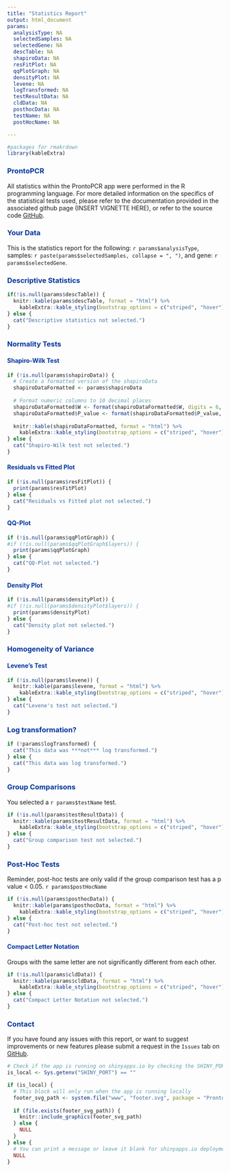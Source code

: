 ```yaml
---
title: "Statistics Report"
output: html_document
params:
  analysisType: NA
  selectedSamples: NA
  selectedGene: NA
  descTable: NA
  shapiroData: NA
  resFitPlot: NA
  qqPlotGraph: NA
  densityPlot: NA
  levene: NA
  logTransformed: NA
  testResultData: NA
  cldData: NA
  posthocData: NA
  testName: NA
  postHocName: NA

---
```



<style>
h1, h2, h3, h4, h5, h6 {
  color: #00359c;
}
</style>


```r
#packages for rmakrdown
library(kableExtra)

```

### **ProntoPCR**

All statistics within the ProntoPCR app were performed in the R programming language. For more detailed information on the specifics of the statistical tests used, please refer to the documentation provided in the associated github page (INSERT VIGNETTE HERE), or refer to the source code [GitHub](https://github.com/MarnieMaddock/ProntoPCR).


### **Your Data**

This is the statistics report for the following: `r params$analysisType`, samples: `r paste(params$selectedSamples, collapse = ", ")`, and gene: `r params$selectedGene`.

### **Descriptive Statistics**

```r
if(!is.null(params$descTable)) {
  knitr::kable(params$descTable, format = "html") %>%
    kableExtra::kable_styling(bootstrap_options = c("striped", "hover"))
} else {
  cat("Descriptive statistics not selected.")
}


```

### **Normality Tests**


#### **Shapiro-Wilk Test**
```r
if (!is.null(params$shapiroData)) {
  # Create a formatted version of the shapiroData
  shapiroDataFormatted <- params$shapiroData
  
  # Format numeric columns to 10 decimal places
  shapiroDataFormatted$W <- format(shapiroDataFormatted$W, digits = 6, nsmall = 6)
  shapiroDataFormatted$P_value <- format(shapiroDataFormatted$P_value, digits = 6, nsmall = 6)
  
  knitr::kable(shapiroDataFormatted, format = "html") %>%
    kableExtra::kable_styling(bootstrap_options = c("striped", "hover"))
} else {
  cat("Shapiro-Wilk test not selected.")
}
```

#### **Residuals vs Fitted Plot**
```r
if (!is.null(params$resFitPlot)) {
  print(params$resFitPlot)
} else {
  cat("Residuals vs Fitted plot not selected.")
}

```

#### **QQ-Plot**
```r
if (!is.null(params$qqPlotGraph)) {
#if (!is.null(params$qqPlotGraph$layers)) {
  print(params$qqPlotGraph)
} else {
  cat("QQ-Plot not selected.")
}
```


#### **Density Plot**
```r
if (!is.null(params$densityPlot)) {
#if (!is.null(params$densityPlot$layers)) {
  print(params$densityPlot)
} else {
  cat("Density plot not selected.")
}
```



### **Homogeneity of Variance**

#### **Levene's Test**
```r
if (!is.null(params$levene)) {
  knitr::kable(params$levene, format = "html") %>%
    kableExtra::kable_styling(bootstrap_options = c("striped", "hover"))
} else {
  cat("Levene's test not selected.")
}
```



### **Log transformation?**

```r
if (!params$logTransformed) {
  cat("This data was ***not*** log transformed.")
} else {
  cat("This data was log transformed.")
}
```



### **Group Comparisons**
You selected a `r params$testName` test.


```r
if (!is.null(params$testResultData)) {
  knitr::kable(params$testResultData, format = "html") %>%
    kableExtra::kable_styling(bootstrap_options = c("striped", "hover"))
} else {
  cat("Group comparison test not selected.")
}
```


### **Post-Hoc Tests**
Reminder, post-hoc tests are only valid if the group comparison test has a p value < 0.05. `r params$postHocName`
```r
if (!is.null(params$posthocData)) {
  knitr::kable(params$posthocData, format = "html") %>%
    kableExtra::kable_styling(bootstrap_options = c("striped", "hover"))
} else {
  cat("Post-hoc test not selected.")
}
```


#### **Compact Letter Notation**
Groups with the same letter are not significantly different from each other.
```r
if (!is.null(params$cldData)) {
  knitr::kable(params$cldData, format = "html") %>%
    kableExtra::kable_styling(bootstrap_options = c("striped", "hover"))
} else {
  cat("Compact Letter Notation not selected.")
}
```

### **Contact**

If you have found any issues with this report, or want to suggest improvements or new features please submit a request in the `Issues` tab on [GitHub](https://github.com/MarnieMaddock/ProntoPCR/issues).


```r
# Check if the app is running on shinyapps.io by checking the SHINY_PORT environment variable
is_local <- Sys.getenv("SHINY_PORT") == ""

if (is_local) {
  # This block will only run when the app is running locally
  footer_svg_path <- system.file("www", "footer.svg", package = "ProntoPCR")
  
  if (file.exists(footer_svg_path)) {
    knitr::include_graphics(footer_svg_path)
  } else {
    NULL
  }
} else {
  # You can print a message or leave it blank for shinyapps.io deployment
  NULL
}

```


